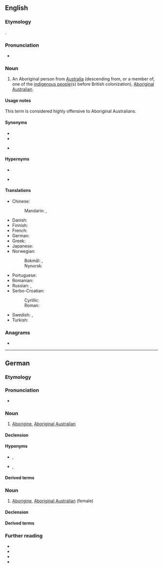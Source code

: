 {{also|aborigine|aborígine|ab origine}}
==English==

===Etymology===
{{back-form|en|Aborigines}}.

===Pronunciation===
* {{a|US}} {{IPA|en|/ˌæb.əˈɹɪd͡ʒ.ə.ni/|/ˌæb.əˈɹɪd͡ʒ.ɪ.ni/}}

===Noun===
{{en-noun}}

# {{lb|en|offensive}} An Aboriginal person from [[Australia]] (descending from, or a member of, one of the [[indigenous people]](s) before British colonization), [[Aboriginal Australian]].

====Usage notes====
This term is considered highly offensive to Aboriginal Australians.

====Synonyms====
* {{l|en|Aboriginal}}
* {{l|en|Aboriginal people}}
* {{l|en|Aboriginal Australian}} {{q|neutral term}}

====Hypernyms====
* {{l|en|Australoid}}
* {{l|en|Indigenous Australian}} {{q|person of the Aboriginal and [[Torres Strait Islander]] people of Australia}}

====Translations====
{{trans-top|Aboriginal person from Australia, Aboriginal Australian}}
* Chinese:
*: Mandarin: {{t+|cmn|澳洲原住民|tr=Àozhōu yuánzhùmín|sc=Hani}}, {{t+|cmn|原住民|tr=yuánzhùmín|sc=Hani}}
* Danish: {{t+|da|aboriginer|c}}
* Finnish: {{t+|fi|aborigine}}
* French: {{t+|fr|Aborigène|m|f}}
* German: {{t+|de|Aborigine|m|f}}
* Greek: {{t|el|Αβορίγινας|m}}
* Japanese: {{t|ja|アボリジニ|tr=aborijini|sc=Jpan}}
* Norwegian:
*: Bokmål: {{t+|nb|aborigin|m}}, {{t|nb|aboriginer|m}}
*: Nynorsk: {{t+|no|aborigin|m}}
{{trans-mid}}
* Portuguese: {{t+|pt|aborígine|m|f}}
* Romanian: {{t+|ro|aborigen|m}}
* Russian: {{t+|ru|абориге́н|m}}, {{t+|ru|абориге́нка|f}}
* Serbo-Croatian:
*: Cyrillic: {{t|sh|Абориџин|m|sc=Cyrl}}
*: Roman: {{t|sh|Aboridžin|m}}
* Swedish: {{t+|sv|aborigin|c}}, {{t+|sv|aboriginer|c}}
* Turkish: {{t+|tr|Aborjin}}
{{trans-bottom}}

===Anagrams===
* {{anagrams|en|a=abegiinor|baignoire}}

----

==German==
{{wikipedia|lang=de|Aborigines}}

===Etymology===
{{der|de|en|Aborigine}}

===Pronunciation===
* {{audio|de|De-Aborigine.ogg|Audio}}

===Noun===
{{de-noun|m,-:s,s|f=e}}

# [[#English|Aborigine]], [[Aboriginal Australian]] {{q|male or of unspecified gender}}
#: {{syn|de|Australneger<q:historic term, now racist>|;|[[australisch]]er [[Ureinwohner]]|[[Ureinwohner]] [[Australien]]s}}

====Declension====
{{de-ndecl|m,-:s,s}}

====Hyponyms====
* {{l|de|Aboriginemann}}, {{l|de|Aborigine-Mann}}
* {{l|de|Aboriginefrau}}, {{l|de||Aborigine-Frau}}

====Derived terms====
{{der3|de
|Aborigine-Eltern
|Aborigine-Englisch
|[[Aboriginefamilie]], [[Aborigine-Familie]]
|[[Aboriginefrau]], [[Aborigine-Frau]]
|Aborigine-Junge
|[[Aboriginekind]], [[Aborigine-Kind]]
|Aborigine-Kunst
|Aborigine-Künstler
|[[Aborigine-Künstlerin]] (could also be: {{af|de|Aborigine-Künstler|-in|nocat=1}})
|Aborigine-Kunstwerk
|Aborigine-Leben
|Aborigine-Literatur
|Aborigine-Mädchen
|[[Aboriginemann]], [[Aborigine-Mann]]
|Aboriginename
|[[Aboriginevolk]], [[Aborigine-Volk]]
|Halbblut-Aborigine
|Vollblut-Aborigine
}}

===Noun===
{{de-noun|f,s|m=e}}

# [[#English|Aborigine]], [[Aboriginal Australian]] (female)
#: {{syn|de|Aboriginefrau|Aborigine-Frau|;|Australnegerin<q:historic term, now racist>|;|[[australisch]]e [[Ureinwohnerin]]|[[Ureinwohnerin]] [[Australien]]s}}

====Declension====
{{de-ndecl|f,s}}

====Derived terms====
{{der3|de
|Halbblut-Aborigine
|Vollblut-Aborigine
}}

===Further reading===
* {{R:DWDS}}
* {{R:Duden|Aborigine_Einwohner_Australiens|Aborigine (Einwohner Australiens)}}
* {{R:Duden|Aborigine_Einwohnerin_Australiens|Aborigine (Einwohnerin Australiens)}}
* {{R:UniLeipzig}}
{{C|de|Demonyms}}